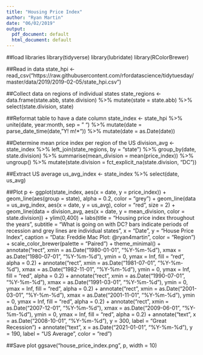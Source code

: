 ```yaml
---
title: "Housing Price Index"
author: "Ryan Martin"
date: "06/02/2019"
output:
  pdf_document: default
  html_document: default
---
```


##load libraries
library(tidyverse)
library(lubridate)
library(RColorBrewer)

##Read in data
state_hpi <- read_csv("https://raw.githubusercontent.com/rfordatascience/tidytuesday/master/data/2019/2019-02-05/state_hpi.csv")

##Collect data on regions of individual states
state_regions <- data.frame(state.abb, state.division) %>%
  mutate(state = state.abb) %>%
  select(state.division, state)

##Reformat table to have a date column
state_index <- state_hpi %>%
  unite(date, year:month, sep = " ") %>%
  mutate(date = parse_date_time(date, "Y! m!*")) %>%
  mutate(date = as.Date(date))

##Determine mean price index per region of the US
division_avg <- state_index %>%
  left_join(state_regions, by = "state") %>%
  group_by(date, state.division) %>%
  summarise(mean_division = mean(price_index)) %>%
  ungroup() %>%
  mutate(state.division = fct_explicit_na(state.division, "DC"))

##Extract US average
us_avg_index <- state_index %>%
  select(date, us_avg)

##Plot
p <- ggplot(state_index, aes(x = date, y = price_index)) +
  geom_line(aes(group = state), alpha = 0.2, color = "grey") +
  geom_line(data = us_avg_index, aes(x = date, y = us_avg), color = "red", size = 2) +
  geom_line(data = division_avg, aes(x = date, y = mean_division, color = state.division)) +
  ylim(0,400) +
  labs(title = "Housing price index throughout the years",
       subtitle = "What is going on with DC? \nRed bars indicate periods of recession and grey lines are individual states",
       x = "Date", 
       y = "House Price Index",
       caption = "Data: Freddie Mac   Plot: @ryan4martin",
       color = "Region") +
  scale_color_brewer(palette = "Paired") +
  theme_minimal() +
  annotate("rect", xmin = as.Date("1980-01-01", "%Y-%m-%d"), 
           xmax = as.Date("1980-07-01", "%Y-%m-%d"), ymin = 0, ymax = Inf, 
           fill = "red", alpha = 0.2) +
  annotate("rect", xmin = as.Date("1981-07-01", "%Y-%m-%d"), 
           xmax = as.Date("1982-11-01", "%Y-%m-%d"), ymin = 0, ymax = Inf, 
           fill = "red", alpha = 0.2) +
  annotate("rect", xmin = as.Date("1990-07-01", "%Y-%m-%d"), 
           xmax = as.Date("1991-03-01", "%Y-%m-%d"), ymin = 0, ymax = Inf, 
           fill = "red", alpha = 0.2) +
  annotate("rect", xmin = as.Date("2001-03-01", "%Y-%m-%d"), 
           xmax = as.Date("2001-11-01", "%Y-%m-%d"), ymin = 0, ymax = Inf, 
           fill = "red", alpha = 0.2) +
  annotate("rect", xmin = as.Date("2007-12-01", "%Y-%m-%d"), 
           xmax = as.Date("2009-06-01", "%Y-%m-%d"), ymin = 0, ymax = Inf, 
           fill = "red", alpha = 0.2) +
  annotate("text", x = as.Date("2008-10-01", "%Y-%m-%d"), y = 300, label = "Great \n Recession") +
  annotate("text", x = as.Date("2021-01-01", "%Y-%m-%d"), y = 190, label = "US \n Average", color = "red")

##Save plot
ggsave("house_price_index.png", p, width = 10)


